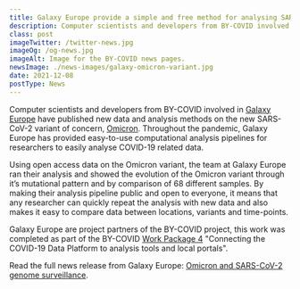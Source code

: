 ```yaml
---
title: Galaxy Europe provide a simple and free method for analysing SARS-CoV-2 Omicron variant data 
description: Computer scientists and developers from BY-COVID involved in Galaxy Europe have published new data and analysis methods on the new SARS-CoV-2 variant of concern, Omicron. 
class: post
imageTwitter: /twitter-news.jpg
imageOg: /og-news.jpg
imageAlt: Image for the BY-COVID news pages.
newsImage: ./news-images/galaxy-omicron-variant.jpg
date: 2021-12-08
postType: News
---
```


Computer scientists and developers from BY-COVID involved in [Galaxy Europe](https://usegalaxy.eu) have published new data and analysis methods on the new SARS-CoV-2 variant of concern, [Omicron](https://www.who.int/news/item/26-11-2021-classification-of-omicron-(b.1.1.529)-sars-cov-2-variant-of-concern). Throughout the pandemic, Galaxy Europe has provided easy-to-use computational analysis pipelines for researchers to easily analyse COVID-19 related data. 

Using open access data on the Omicron variant, the team at Galaxy Europe ran their analysis and showed the evolution of the Omicron variant through it’s mutational pattern and by comparison of 68 different samples. By making their analysis pipeline public and open to everyone, it means that any researcher can quickly repeat the analysis with new data and also makes it easy to compare data between locations, variants and time-points.  

Galaxy Europe are project partners of the BY-COVID project, this work was completed as part of the BY-COVID [Work Package 4](https://by-covid.org/about#structure) "Connecting the COVID-19 Data Platform to analysis tools and local portals".

Read the full news release from Galaxy Europe: [Omicron and SARS-CoV-2 genome surveillance](https://galaxyproject.eu/posts/2021/11/29/omicron-and-galaxy/).